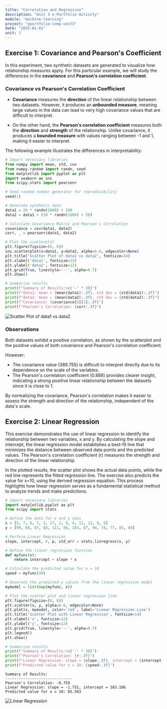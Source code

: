 ```yaml
---
title: "Correlation and Regression"
description: "Unit 3 e-Portfolio Activity"
module: "machine-learning"
project: "eportfolio-comp-unit3"
date: "2025-01-01"
unit: 3
---
```


## Exercise 1: Covariance and Pearson's Coefficient

In this experiment, two synthetic datasets are generated to visualize how relationship measures apply. For this particular example, we will study the differences in the **covariance** and **Pearson's correlation coefficient**.

### Covariance vs Pearson's Correlation Coefficient
- **Covariance** measures the **direction** of the linear relationship between two datasets. However, it produces an **unbounded measure**, meaning large values in the data can lead to very high covariance values that are difficult to interpret.

- On the other hand, the **Pearson's correlation coefficient** measures both the **direction** and **strength** of the relationship. Unlike covariance, it produces a **bounded measure** with values ranging between -1 and 1, making it easier to interpret.

The following example illustrates the differences in interpretability:

```python
# Import necessary libraries
from numpy import mean, std, cov
from numpy.random import randn, seed
from matplotlib import pyplot as plt
import seaborn as sns
from scipy.stats import pearsonr

# Seed random number generator for reproducibility
seed(1)

# Generate synthetic data
data1 = 20 * randn(1000) + 100
data2 = data1 + (10 * randn(1000) + 50)

# Calculate Covariance Matrix and Pearson's Correlation
covariance = cov(data1, data2)
corr, _ = pearsonr(data1, data2)

# Plot the scatterplot
plt.figure(figsize=(8, 6))
sns.scatterplot(x=data1, y=data2, alpha=0.6, edgecolor=None)
plt.title('Scatter Plot of data1 vs data2', fontsize=14)
plt.xlabel('data1', fontsize=12)
plt.ylabel('data2', fontsize=12)
plt.grid(True, linestyle='--', alpha=0.7)
plt.show()

# Summarize results
print(f"Summary of Results:\n{'-' * 30}")
print(f"data1: mean = {mean(data1):.3f}, std dev = {std(data1):.3f}")
print(f"data2: mean = {mean(data2):.3f}, std dev = {std(data2):.3f}")
print(f"Covariance: {covariance[0][1]:.3f}")
print(f"Pearson's Correlation: {corr:.3f}")
```
 
![Scatter Plot of data1 vs data2](/MSc-Artificial-Intelligence-Portfolio/projects/unit3/unit-3.1.1-output.png)

### Observations
Both datasets exhibit a positive correlation, as shown by the scatterplot and the positive values of both covariance and Pearson's correlation coefficient.

However:

- The covariance value (389.755) is difficult to interpret directly due to its dependence on the scale of the variables.
- The Pearson's correlation coefficient (0.888) provides clearer insight, indicating a strong positive linear relationship between the datasets since it is close to 1.

By normalizing the covariance, Pearson's correlation makes it easier to assess the strength and direction of the relationship, independent of the data's scale.

## Exercise 2: Linear Regression


This exercise demonstrates the use of linear regression to identify the relationship between two variables, x and y. By calculating the slope and intercept, the linear regression model establishes a best-fit line that minimizes the distance between observed data points and the predicted values. The Pearson's correlation coefficient (r) measures the strength and direction of the linear relationship.

In the plotted results, the scatter plot shows the actual data points, while the red line represents the fitted regression line. The exercise also predicts the value for x=10, using the derived regression equation. This process highlights how linear regression serves as a fundamental statistical method to analyze trends and make predictions.
```python
# Import necessary libraries
import matplotlib.pyplot as plt
from scipy import stats

# Define the data for x and y axes
x = [5, 7, 8, 7, 2, 17, 2, 9, 4, 11, 12, 9, 6]
y = [99, 86, 87, 88, 111, 86, 103, 87, 94, 78, 77, 85, 86]

# Perform Linear Regression
slope, intercept, r, p, std_err = stats.linregress(x, y)

# Define the linear regression function
def myfunc(x):
    return intercept + slope * x

# Calculate the predicted value for x = 10
speed = myfunc(10)

# Generate the predicted y values from the linear regression model
mymodel = list(map(myfunc, x))

# Plot the scatter plot and linear regression line
plt.figure(figsize=(8, 6))
plt.scatter(x, y, alpha=0.6, edgecolor=None)
plt.plot(x, mymodel, color='red', label='Linear Regression Line')
plt.title('Scatter Plot with Linear Regression', fontsize=14)
plt.xlabel('x', fontsize=12)
plt.ylabel('y', fontsize=12)
plt.grid(True, linestyle='--', alpha=0.7)
plt.legend()
plt.show()

# Summarize results
print(f"Summary of Results:\n{'-' * 30}")
print(f"Pearson's Correlation: {r:.3f}")
print(f"Linear Regression: slope = {slope:.3f}, intercept = {intercept:.3f}")
print(f"Predicted value for x = 10: {speed:.3f}")
``` 
```
Summary of Results:
------------------------------
Pearson's Correlation: -0.759
Linear Regression: slope = -1.751, intercept = 103.106
Predicted value for x = 10: 85.593
```
![Linear Regression](/MSc-Artificial-Intelligence-Portfolio/projects/unit3/unit-3.2.1-output.png)

